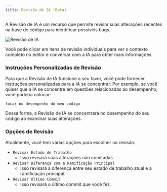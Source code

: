 ```yaml
---
title: Revisão de IA (Beta)
---
```


A Revisão de IA é um recurso que permite revisar suas alterações recentes na base de código para identificar possíveis bugs.

<Frame>
  <img src="/images/advanced/review.png" alt="Revisão de IA" />
</Frame>

Você pode clicar em itens de revisão individuais para ver o contexto completo no editor e conversar com a IA para obter mais informações.

### Instruções Personalizadas de Revisão

Para que a Revisão de IA funcione a seu favor, você pode fornecer instruções personalizadas para a IA se concentrar. Por exemplo,
se você quiser que a IA se concentre em questões relacionadas ao desempenho, você poderia colocar:

```
focar no desempenho do meu código
```

Dessa forma, a Revisão de IA se concentrará no desempenho do seu código ao examinar suas alterações.

### Opções de Revisão

Atualmente, você tem várias opções para escolher na revisão:

- `Revisar Estado de Trabalho`
  - Isso revisará suas alterações não comitadas.
- `Revisar Diferença com a Ramificação Principal`
  - Isso revisará a diferença entre seu estado de trabalho atual e a ramificação principal.
- `Revisar Último Commit`
  - Isso revisará o último commit que você fez.
